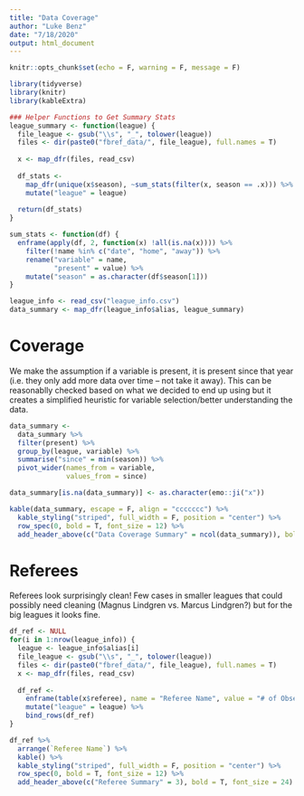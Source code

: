 ```yaml
---
title: "Data Coverage"
author: "Luke Benz"
date: "7/18/2020"
output: html_document
---
```


```r
knitr::opts_chunk$set(echo = F, warning = F, message = F)
```

```r
library(tidyverse)
library(knitr)
library(kableExtra)
```

```r
### Helper Functions to Get Summary Stats
league_summary <- function(league) {
  file_league <- gsub("\\s", "_", tolower(league))
  files <- dir(paste0("fbref_data/", file_league), full.names = T)
  
  x <- map_dfr(files, read_csv)
  
  df_stats <- 
    map_dfr(unique(x$season), ~sum_stats(filter(x, season == .x))) %>% 
    mutate("league" = league)
  
  return(df_stats)
}

sum_stats <- function(df) {
  enframe(apply(df, 2, function(x) !all(is.na(x)))) %>%
    filter(!name %in% c("date", "home", "away")) %>% 
    rename("variable" = name,
           "present" = value) %>% 
    mutate("season" = as.character(df$season[1]))
}
```


```r
league_info <- read_csv("league_info.csv")
data_summary <- map_dfr(league_info$alias, league_summary)
```

# Coverage
We make the assumption if a variable is present, it is present since that year (i.e. they only add more data over time -- not take it away). This can be reasonablly checked based on what we decided to end up using but it creates a simplified heuristic for variable selection/better understanding the data. 

```r
data_summary <- 
  data_summary %>% 
  filter(present) %>% 
  group_by(league, variable) %>% 
  summarise("since" = min(season)) %>% 
  pivot_wider(names_from = variable, 
              values_from = since)

data_summary[is.na(data_summary)] <- as.character(emo::ji("x"))

kable(data_summary, escape = F, align = "ccccccc") %>%
  kable_styling("striped", full_width = F, position = "center") %>%
  row_spec(0, bold = T, font_size = 12) %>% 
  add_header_above(c("Data Coverage Summary" = ncol(data_summary)), bold = T, font_size = 24)
```


# Referees
Referees look surprisingly clean! Few cases in smaller leagues that could possibly need cleaning (Magnus Lindgren vs. Marcus Lindgren?) but for the big leagues it looks fine.
```r
df_ref <- NULL
for(i in 1:nrow(league_info)) {
  league <- league_info$alias[i]
  file_league <- gsub("\\s", "_", tolower(league))
  files <- dir(paste0("fbref_data/", file_league), full.names = T)
  x <- map_dfr(files, read_csv)
  
  df_ref <- 
    enframe(table(x$referee), name = "Referee Name", value = "# of Observations") %>% 
    mutate("league" = league) %>% 
    bind_rows(df_ref)
}

df_ref %>%
  arrange(`Referee Name`) %>% 
  kable() %>% 
  kable_styling("striped", full_width = F, position = "center") %>%
  row_spec(0, bold = T, font_size = 12) %>% 
  add_header_above(c("Referee Summary" = 3), bold = T, font_size = 24) 

```
